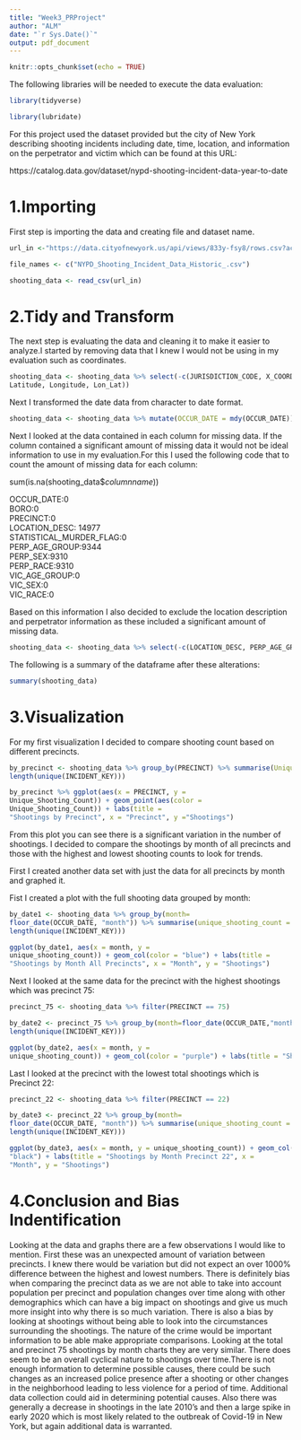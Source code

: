 ---
title: "Week3_PRProject"
author: "ALM"
date: "`r Sys.Date()`"
output: pdf_document
---
```{r setup, include=FALSE}
knitr::opts_chunk$set(echo = TRUE)
```

The following libraries will be needed to execute the data evaluation:  

```{r tidy }
library(tidyverse)
```  
```{r lubri }
library(lubridate)
```

For this project used the dataset provided but the city of New York describing shooting incidents including date, time, location, and information on the perpetrator and victim which can be found at this URL:  

https://catalog.data.gov/dataset/nypd-shooting-incident-data-year-to-date

# 1.Importing  
First step is importing the data and creating file and dataset name.  
```{r import }
url_in <-"https://data.cityofnewyork.us/api/views/833y-fsy8/rows.csv?accessType=DOWNLOAD"
```
```{r filename }
file_names <- c("NYPD_Shooting_Incident_Data_Historic_.csv")
```     
```{r dataname }
shooting_data <- read_csv(url_in)
```

# 2.Tidy and Transform    
The next step is evaluating the data and cleaning it to make it easier to analyze.I started by removing data that I knew I would not be using in my evaluation such as coordinates.    

```{r remove_data }
shooting_data <- shooting_data %>% select(-c(JURISDICTION_CODE, X_COORD_CD, Y_COORD_CD, 
Latitude, Longitude, Lon_Lat))
```    

Next I transformed the date data from character to date format.  

```{r date_transform }
shooting_data <- shooting_data %>% mutate(OCCUR_DATE = mdy(OCCUR_DATE))
```

Next I looked at the data contained in each column for missing data. If the column contained a significant amount of missing data it would not be ideal information to use in my evaluation.For this I used the following code that to count the amount of missing data for each column:  

sum(is.na(shooting_data$*columnname*))  

OCCUR_DATE:0  
BORO:0  
PRECINCT:0  
LOCATION_DESC: 14977  
STATISTICAL_MURDER_FLAG:0  
PERP_AGE_GROUP:9344  
PERP_SEX:9310  
PERP_RACE:9310  
VIC_AGE_GROUP:0  
VIC_SEX:0  
VIC_RACE:0  

Based on this information I also decided to exclude the location description and perpetrator information as these included a significant amount of missing data.

```{r remove_missing }
shooting_data <- shooting_data %>% select(-c(LOCATION_DESC, PERP_AGE_GROUP, PERP_SEX, PERP_RACE))
```  

The following is a summary of the dataframe after these alterations:  
```{r data_summary } 
summary(shooting_data)
```
# 3.Visualization
For my first visualization I decided to compare shooting count based on different precincts.  
```{r precinct}
by_precinct <- shooting_data %>% group_by(PRECINCT) %>% summarise(Unique_Shooting_Count = 
length(unique(INCIDENT_KEY)))
```
```{r precinct_hist}
by_precinct %>% ggplot(aes(x = PRECINCT, y =
Unique_Shooting_Count)) + geom_point(aes(color =
Unique_Shooting_Count)) + labs(title =
"Shootings by Precinct", x = "Precinct", y ="Shootings")
```
From this plot you can see there is a significant variation in the number of shootings. I decided to compare the shootings by month of all precincts and those with the highest and lowest shooting counts to look for trends. 

First I created another data set with just the data for all precincts by month and graphed it.

Fist I created a plot with the full shooting data grouped by month:
```{r date_data1}
by_date1 <- shooting_data %>% group_by(month=
floor_date(OCCUR_DATE, "month")) %>% summarise(unique_shooting_count =
length(unique(INCIDENT_KEY)))
```
```{r date_graph1}
ggplot(by_date1, aes(x = month, y =
unique_shooting_count)) + geom_col(color = "blue") + labs(title =
"Shootings by Month All Precincts", x = "Month", y = "Shootings")
```
Next I looked at the same data for the precinct with the highest shootings which was precinct 75:

```{r 75_data}
precinct_75 <- shooting_data %>% filter(PRECINCT == 75)
```
```{r date_data2}
by_date2 <- precinct_75 %>% group_by(month=floor_date(OCCUR_DATE,"month")) %>% summarise(unique_shooting_count =
length(unique(INCIDENT_KEY)))
```
```{r date_graph2}
ggplot(by_date2, aes(x = month, y =
unique_shooting_count)) + geom_col(color = "purple") + labs(title = "Shootings by Month Precinct 75", x = "Month", y = "Shootings")
```
Last I looked at the precinct with the lowest total shootings which is Precinct 22:  
```{r 22_data}
precinct_22 <- shooting_data %>% filter(PRECINCT == 22)
```
```{r date_data3}
by_date3 <- precinct_22 %>% group_by(month=
floor_date(OCCUR_DATE, "month")) %>% summarise(unique_shooting_count =
length(unique(INCIDENT_KEY)))
```
```{r date_graph3}
ggplot(by_date3, aes(x = month, y = unique_shooting_count)) + geom_col(color =
"black") + labs(title = "Shootings by Month Precinct 22", x =
"Month", y = "Shootings")
```

# 4.Conclusion and Bias Indentification
Looking at the data and graphs there are a few observations I would like to mention. First these was an unexpected amount of variation between precincts. I knew there would be variation but did not expect an over 1000% difference between the highest and lowest numbers. There is definitely bias when comparing the precinct data as we are not able to take into account population per precinct and population changes over time along with other demographics which can have a big impact on shootings and give us much more insight into why there is so much variation. There is also a bias by looking at shootings without being able to look into the circumstances surrounding the shootings. The nature of the crime would be important information to be able make appropriate comparisons. Looking at the total and precinct 75 shootings by month charts they are very similar. There does seem to be an overall cyclical nature to shootings over time.There is not enough information to determine possible causes, there could be such changes as an increased police presence after a shooting or other changes in the neighborhood leading to less violence for a period of time. Additional data collection could aid in determining potential causes. Also there was generally a decrease in shootings in the late 2010's and then a large spike in early 2020 which is most likely related to the outbreak of Covid-19 in New York, but again additional data is warranted. 
